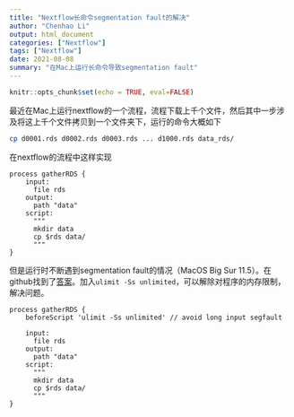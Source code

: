 ```yaml
---
title: "Nextflow长命令segmentation fault的解决"
author: "Chenhao Li"
output: html_document
categories: ["Nextflow"]
tags: ["Nextflow"]
date: 2021-08-08
summary: "在Mac上运行长命令导致segmentation fault"
---
```


```r

knitr::opts_chunk$set(echo = TRUE, eval=FALSE)
```

最近在Mac上运行nextflow的一个流程，流程下载上千个文件，然后其中一步涉及将这上千个文件拷贝到一个文件夹下，运行的命令大概如下

```sh
cp d0001.rds d0002.rds d0003.rds ... d1000.rds data_rds/
```

在nextflow的流程中这样实现

```nextflow
process gatherRDS {
    input:
      file rds
    output:
      path "data"
    script:
      """
      mkdir data
      cp $rds data/
      """
}
```

但是运行时不断遇到segmentation fault的情况（MacOS Big Sur 11.5）。在github找到了[答案](https://github.com/nextflow-io/nextflow/issues/1364)。加入`ulimit -Ss unlimited`，可以解除对程序的内存限制，解决问题。

```nextflow
process gatherRDS {
    beforeScript 'ulimit -Ss unlimited' // avoid long input segfault

    input:
      file rds
    output:
      path "data"
    script:
      """
      mkdir data
      cp $rds data/
      """
}
```





